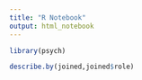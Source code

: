 ```yaml
---
title: "R Notebook"
output: html_notebook
---
```


```r

library(psych)

```

```r

describe.by(joined,joined$role)

```